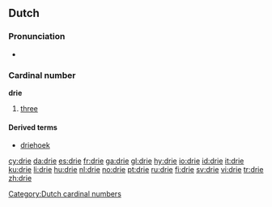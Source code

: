 ==Dutch==
[[Category:Dutch cardinal numbers]]
===Pronunciation===
*{{audio|Nl-drie.ogg|audio}}

===Cardinal number===
'''drie'''
# [[three]]

====Derived terms====
* [[driehoek]]

[[cy:drie]]
[[da:drie]]
[[es:drie]]
[[fr:drie]]
[[ga:drie]]
[[gl:drie]]
[[hy:drie]]
[[io:drie]]
[[id:drie]]
[[it:drie]]
[[ku:drie]]
[[li:drie]]
[[hu:drie]]
[[nl:drie]]
[[no:drie]]
[[pt:drie]]
[[ru:drie]]
[[fi:drie]]
[[sv:drie]]
[[vi:drie]]
[[tr:drie]]
[[zh:drie]]